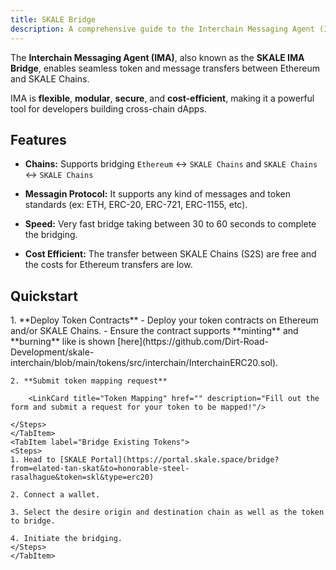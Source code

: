 ```yaml
---
title: SKALE Bridge
description: A comprehensive guide to the Interchain Messaging Agent (IMA) for transferring tokens and messages between Ethereum and SKALE Chains.
---
```



The **Interchain Messaging Agent (IMA)**, also known as the **SKALE IMA Bridge**, enables seamless token and message transfers between Ethereum and SKALE Chains.

IMA is **flexible**, **modular**, **secure**, and **cost-efficient**, making it a powerful tool for developers building cross-chain dApps.

<CardGrid>
  <LinkCard title="Documentation" href="/builders/app-developers/bridge/overview" />
  <LinkCard title="Recipe" description="Not ready yet but is coming very soon!" />
</CardGrid>

## Features

- **Chains:** Supports bridging `Ethereum` ↔ `SKALE Chains` and `SKALE Chains` ↔ `SKALE Chains`

- **Messagin Protocol:** It supports any kind of messages and token standards (ex: ETH, ERC-20, ERC-721, ERC-1155, etc).

- **Speed:** Very fast bridge taking between 30 to 60 seconds to complete the bridging.

- **Cost Efficient:** The transfer between SKALE Chains (S2S) are free and the costs for Ethereum transfers are low.

## Quickstart


<Tabs>
	<TabItem label="Bridge New Tokens">
	<Steps>
    1. **Deploy Token Contracts**
        - Deploy your token contracts on Ethereum and/or SKALE Chains.
        - Ensure the contract supports **minting** and **burning** like is shown [here](https://github.com/Dirt-Road-Development/skale-interchain/blob/main/tokens/src/interchain/InterchainERC20.sol).

    2. **Submit token mapping request**

        <LinkCard title="Token Mapping" href="" description="Fill out the form and submit a request for your token to be mapped!"/>

    </Steps>
	</TabItem>
	<TabItem label="Bridge Existing Tokens">
	<Steps>
    1. Head to [SKALE Portal](https://portal.skale.space/bridge?from=elated-tan-skat&to=honorable-steel-rasalhague&token=skl&type=erc20)
    
    2. Connect a wallet.

    3. Select the desire origin and destination chain as well as the token to bridge.

    4. Initiate the bridging.
    </Steps>
	</TabItem>
</Tabs>




